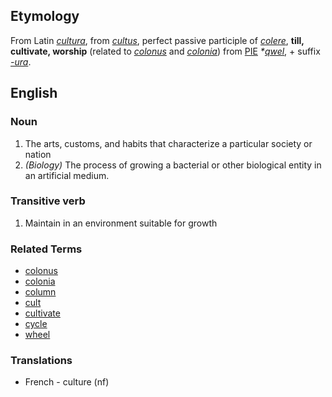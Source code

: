 ==Etymology==
From Latin ''[[cultura]]'', from ''[[cultus]]'', perfect passive participle  of ''[[colere]]'', '''till, cultivate, worship''' (related to ''[[colonus]]'' and ''[[colonia]]'') from [[PIE]] ''*[[qwel]]'', + suffix ''[[-ura]]''.

==English==
===Noun===
#The arts, customs, and habits that characterize a particular society or nation
#''(Biology)'' The process of growing a bacterial or other biological entity in an artificial medium.

===Transitive verb===
#Maintain in an environment suitable for growth

===Related Terms===
*[[colonus]]
*[[colonia]]
*[[column]]
*[[cult]]
*[[cultivate]]
*[[cycle]]
*[[wheel]]

===Translations===

* French - culture (nf)